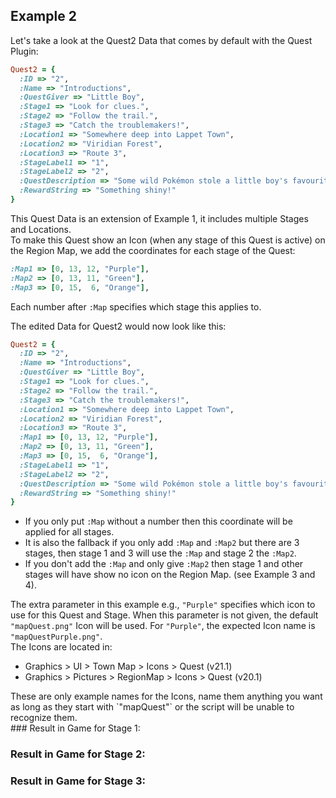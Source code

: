 ## Example 2

Let's take a look at the Quest2 Data that comes by default with the Quest Plugin:

```ruby
Quest2 = {
  :ID => "2",
  :Name => "Introductions",
  :QuestGiver => "Little Boy",
  :Stage1 => "Look for clues.",
  :Stage2 => "Follow the trail.",
  :Stage3 => "Catch the troublemakers!",
  :Location1 => "Somewhere deep into Lappet Town",
  :Location2 => "Viridian Forest",
  :Location3 => "Route 3",
  :StageLabel1 => "1",
  :StageLabel2 => "2",
  :QuestDescription => "Some wild Pokémon stole a little boy's favourite toy. Find those troublemakers and help him get it back.",
  :RewardString => "Something shiny!"
}
```
This Quest Data is an extension of Example 1, it includes multiple Stages and Locations.
<br/>
To make this Quest show an Icon (when any stage of this Quest is active) on the Region Map, we add the coordinates for each stage of the Quest:
```ruby
:Map1 => [0, 13, 12, "Purple"],
:Map2 => [0, 13, 11, "Green"],
:Map3 => [0, 15,  6, "Orange"],
```
Each number after `:Map` specifies which stage this applies to.

The edited Data for Quest2 would now look like this:

```ruby
Quest2 = {
  :ID => "2",
  :Name => "Introductions",
  :QuestGiver => "Little Boy",
  :Stage1 => "Look for clues.",
  :Stage2 => "Follow the trail.",
  :Stage3 => "Catch the troublemakers!",
  :Location1 => "Somewhere deep into Lappet Town",
  :Location2 => "Viridian Forest",
  :Location3 => "Route 3",
  :Map1 => [0, 13, 12, "Purple"],
  :Map2 => [0, 13, 11, "Green"],
  :Map3 => [0, 15,  6, "Orange"],
  :StageLabel1 => "1",
  :StageLabel2 => "2",
  :QuestDescription => "Some wild Pokémon stole a little boy's favourite toy. Find those troublemakers and help him get it back.",
  :RewardString => "Something shiny!"
}
```
- If you only put `:Map` without a number then this coordinate will be applied for all stages. 
- It is also the fallback if you only add `:Map` and `:Map2` but there are 3 stages, then stage 1 and 3 will use the `:Map` and stage 2 the `:Map2`. 
- If you don't add the `:Map` and only give `:Map2` then stage 1 and other stages will have show no icon on the Region Map. (see Example 3 and 4).

The extra parameter in this example e.g., `"Purple"` specifies which icon to use for this Quest and Stage. When this parameter is not given, the default `"mapQuest.png"` Icon will be used. For `"Purple"`, the expected Icon name is `"mapQuestPurple.png"`.
<br/>
The Icons are located in:
- Graphics > UI > Town Map > Icons > Quest (v21.1)
- Graphics > Pictures > RegionMap > Icons > Quest (v20.1)

<ImageWithCaption src="/images/documentation/region-map/Quest Icons and Preview 15.png" align="left" caption="Quest Icons"/>
These are only example names for the Icons, name them anything you want as long as they start with `"mapQuest"` or the script will be unable to recognize them.
<br/>
### Result in Game for Stage 1:
<ImageWithCaption src="/images/documentation/region-map/Quest Icons and Preview 3.png" align="left" caption="Quest 2 Stage 1"/>
<ImageWithCaption src="/images/documentation/region-map/Quest Icons and Preview 4.png" align="left" caption="Quest 2 Stage 1 Preview"/>

### Result in Game for Stage 2:
<ImageWithCaption src="/images/documentation/region-map/Quest Icons and Preview 5.png" align="left" caption="Quest 2 Stage 2"/>
<ImageWithCaption src="/images/documentation/region-map/Quest Icons and Preview 6.png" align="left" caption="Quest 2 Stage 2 Preview"/>

### Result in Game for Stage 3:
<ImageWithCaption src="/images/documentation/region-map/Quest Icons and Preview 7.png" align="left" caption="Quest 2 Stage 3"/>
<ImageWithCaption src="/images/documentation/region-map/Quest Icons and Preview 8.png" align="left" caption="Quest 2 stage 3 Preview"/>